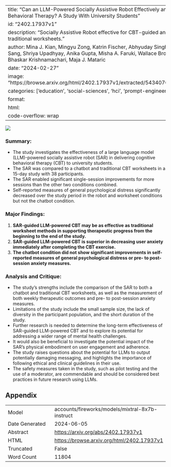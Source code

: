 
---
title: "Can an LLM-Powered Socially Assistive Robot Effectively and Safely Deliver Cognitive Behavioral Therapy? A Study With University Students"
id: "2402.17937v1"
description: "Socially Assistive Robot effective for CBT-guided anxiety reduction, comparable to traditional worksheets."
author: Mina J. Kian, Mingyu Zong, Katrin Fischer, Abhyuday Singh, Anna-Maria Velentza, Pau Sang, Shriya Upadhyay, Anika Gupta, Misha A. Faruki, Wallace Browning, Sebastien M. R. Arnold, Bhaskar Krishnamachari, Maja J. Mataric
date: "2024-02-27"
image: "https://browse.arxiv.org/html/2402.17937v1/extracted/5434070/images/race_distribution.png"
categories: ['education', 'social-sciences', 'hci', 'prompt-engineering']
format:
  html:
    code-overflow: wrap
---

![](https://browse.arxiv.org/html/2402.17937v1/extracted/5434070/images/race_distribution.png)

### **Summary:**

- The study investigates the effectiveness of a large language model (LLM)-powered socially assistive robot (SAR) in delivering cognitive behavioral therapy (CBT) to university students.
- The SAR was compared to a chatbot and traditional CBT worksheets in a 15-day study with 38 participants.
- The SAR enabled significant single-session improvements for more sessions than the other two conditions combined.
- Self-reported measures of general psychological distress significantly decreased over the study period in the robot and worksheet conditions but not the chatbot condition.

### **Major Findings:**

1. **SAR-guided LLM-powered CBT may be as effective as traditional worksheet methods in supporting therapeutic progress from the beginning to the end of the study.**
2. **SAR-guided LLM-powered CBT is superior in decreasing user anxiety immediately after completing the CBT exercise.**
3. **The chatbot condition did not show significant improvements in self-reported measures of general psychological distress or pre- to post-session anxiety measures.**

### **Analysis and Critique:**

- The study's strengths include the comparison of the SAR to both a chatbot and traditional CBT worksheets, as well as the measurement of both weekly therapeutic outcomes and pre- to post-session anxiety measures.
- Limitations of the study include the small sample size, the lack of diversity in the participant population, and the short duration of the study.
- Further research is needed to determine the long-term effectiveness of SAR-guided LLM-powered CBT and to explore its potential for addressing a wider range of mental health challenges.
- It would also be beneficial to investigate the potential impact of the SAR's physical embodiment on user engagement and adherence.
- The study raises questions about the potential for LLMs to output potentially damaging messaging, and highlights the importance of following ethical and clinical guidelines in their use.
- The safety measures taken in the study, such as pilot testing and the use of a moderator, are commendable and should be considered best practices in future research using LLMs.

## Appendix

|          |          |
|----------|----------|
| Model     | accounts/fireworks/models/mixtral-8x7b-instruct       |
| Date Generated     | 2024-06-05       |
| Abstract | [https://arxiv.org/abs/2402.17937v1](https://arxiv.org/abs/2402.17937v1)        |
| HTML     | [https://browse.arxiv.org/html/2402.17937v1](https://browse.arxiv.org/html/2402.17937v1)       |
| Truncated       | False       |
| Word Count       | 11804       |